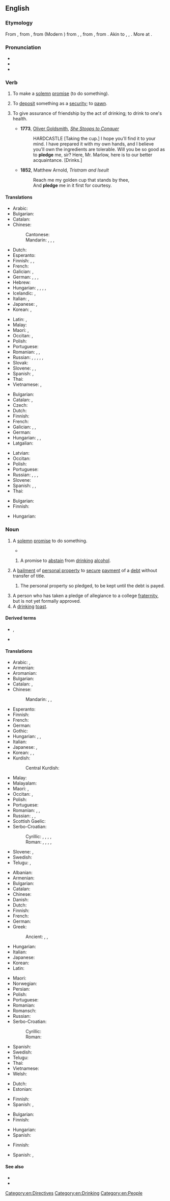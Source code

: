 ==English==
{{slim-wikipedia}}

===Etymology===
From {{inh|en|enm|plege}}, from {{der|en|xno|plege}}, from {{der|en|fro|plege}} (Modern {{cog|fr|pleige}}) from {{der|en|ML.|plevium}}, {{m|la|plebium}}, from {{m|la|plebiō||I pledge}}, from {{der|en|frk|*plehan||to pledge; to support; to guarantee}}. Akin to {{cog|goh|pflegan||to take care of, be accustomed to}}, {{cog|osx|plegan||to vouch for}}, {{cog|ang|plēon||to risk, endanger}}. More at {{l|en|plight}}.

===Pronunciation===
* {{IPA|en|/plɛdʒ/}}
* {{audio|en|en-us-pledge.ogg|Audio (US)}}
* {{rhymes|en|ɛdʒ|s=1}}
<!-- 1 syllable words !-->

===Verb===
{{en-verb}}

# To make a [[solemn]] [[promise]] (to do something).
#: {{ux|en|'''pledge''' allegiance to the flag}}
# To [[deposit]] something as a [[security]]; to [[pawn]].
# {{lb|en|transitive}} To give assurance of friendship by the act of drinking; to drink to one's health.
#* '''1773''', [[w:Oliver Goldsmith|Oliver Goldsmith]], ''[[s:She Stoops to Conquer|She Stoops to Conquer]]''
#*: HARDCASTLE [Taking the cup.] I hope you'll find it to your mind. I have prepared it with my own hands, and I believe you'll own the ingredients are tolerable. Will you be so good as to '''pledge''' me, sir? Here, Mr. Marlow, here is to our better acquaintance. [Drinks.]
#* '''1852''', Matthew Arnold, ''Tristram and Iseult''
#*: Reach me my golden cup that stands by thee,
#*: And '''pledge''' me in it first for courtesy.

====Translations====
{{trans-top|to make a solemn promise}}
* Arabic: {{t|ar|تَعَهَّدَ}}
* Bulgarian: {{t|bg|давам обет}}
* Catalan: {{t+|ca|prometre}}
* Chinese:
*: Cantonese: {{t|yue|誓|tr=sai6|sc=Hani}}
*: Mandarin: {{t+|cmn|發誓|sc=Hani}}, {{t+|cmn|发誓|tr=fāshì|sc=Hani}}, {{t+|cmn|保證|sc=Hani}}, {{t+|cmn|保证|tr=bǎozhèng|sc=Hani}}
* Dutch: {{t|nl|plechtig beloven}}
* Esperanto: {{t-needed|eo}}
* Finnish: {{t+|fi|luvata}}, {{t+|fi|sitoutua}}, {{t|fi|lupautua}}
* French: {{t+|fr|promettre}}
* Galician: {{t|gl|estocar}}, {{t+|gl|prometer}}
* German: {{t+|de|zusichern}}, {{t+|de|versprechen}}, {{t+|de|geloben}}, {{t+|de|zusagen}}
* Hebrew: {{t|he|נִשְׁבַּע|f|tr=nishbá}}
* Hungarian: {{t+|hu|ígér}}, {{t+|hu|megígér}}, {{t+|hu|esküszik}}, {{t|hu|szavát adja}}, {{t|hu|[[elkötelez]]i [[magát]]}}
* Icelandic: {{t+|is|sverja}}, {{t+|is|lofa}}
* Italian: {{t+|it|promettere}}, {{t+|it|impegnarsi}}
* Japanese: {{t+|ja|公約|tr=こうやくする, kōyaku suru|alt=公約する}}, {{t+|ja|保証|tr=ほしょうする, hoshō suru|alt=保証する}}
* Korean: {{t+|ko|서약하다 }}, {{t+|ko|보증하다}}
{{trans-mid}}
* Latin: {{t|la|spondere}}, {{t|la|vovere}}
* Malay: {{t|ms|ikrar}}
* Maori: {{t|mi|oati}}, {{t|mi|whakaoati}}
* Occitan: {{t+|oc|prometre}}, {{t+|oc|jurar}}
* Polish: {{t+|pl|obiecać|impf}}
* Portuguese: {{t+|pt|prometer}}
* Romanian: {{t+|ro|promite}}, {{t+|ro|garanta}}, {{t+|ro|jura}}
* Russian: {{t+|ru|обеща́ть|impf}}, {{t+|ru|пообеща́ть|pf}}, {{t+|ru|заверя́ть|impf}}, {{t+|ru|заве́рить|pf}}, {{t+|ru|кля́сться|impf}}, {{t+|ru|покля́сться|pf}}
* Slovak: {{t|sk|zástava|f}}
* Slovene: {{t|sl|zapriseči}}, {{t|sl|zavezati se}}, {{t|sl|zaobljubiti se}}
* Spanish: {{t+|es|prometer}}, {{t+|es|jurar}}
* Thai: {{t+|th|ปฏิญาณ}}
* Vietnamese: {{t+|vi|cam kết}}, {{t+|vi|thề}}
{{trans-bottom}}

{{trans-top|to deposit something as a security; to pawn}}
* Bulgarian: {{t+|bg|залагам}}
* Catalan: {{t+|ca|penyorar}}, {{t+|ca|empenyorar}}
* Czech: {{t+|cs|zastavit}}
* Dutch: {{t+|nl|verpanden}}
* Finnish: {{t+|fi|pantata}}
* French: {{t|fr|mettre en gage}}
* Galician: {{t|gl|gravecer}}, {{t|gl|engaxar}}, {{t|gl|piñorar}}
* German: {{t+|de|verpfänden}}
* Hungarian: {{t|hu|[[zálog]]ba [[ad]]}}, {{t+|hu|elzálogosít}}, {{t|hu|[[biztosíték]]ul, [[fedezet|fedezetül]] [[ad]]}}
* Latgalian: {{t|ltg|aizlyka}}
{{trans-mid}}
* Latvian: {{t|lv|ķīla}}
* Occitan: {{t|oc|empenhar}}
* Polish: {{t|pl|złożyć zastaw}}
* Portuguese: {{t|pt|caucionar}}
* Russian: {{t|ru|[[отдава́ть]] в [[зало́г]]|impf}}, {{t|ru|[[отда́ть]] в [[зало́г]]|pf}}, {{t+|ru|закла́дывать|impf}}, {{t+|ru|заложи́ть|pf}}
* Slovene: {{t|sl|zastaviti}}
* Spanish: {{t+|es|hipotecar}}, {{t+|es|empeñar}}, {{t+|es|pignorar}}
* Thai: {{t+|th|จำนำ}}
{{trans-bottom}}

{{trans-top|to drink}}
* Bulgarian: {{t|bg|вдигам тост}}
* Finnish: {{t|fi|[[juoda]] [[jonkun]] [[malja]]}}
{{trans-mid}}
* Hungarian: {{t|hu|[[iszik]] ([[valaki]]) [[egészség]][[-e|é]][[-re|re]]}}
{{trans-bottom}}

===Noun===
{{en-noun}}

# A [[solemn]] [[promise]] to do something.
#: {{syn|en|commitment}}
#* {{quote-journal|en|date=April 22, 2021|author=Brad Plumer|title=The U.S. Has a New Climate Goal. How Does It Stack Up Globally?|work=The New York Times|url=https://www.nytimes.com/interactive/2021/04/22/climate/new-climate-pledge.html|issn=0362-4331|author2=Nadja Popovich|passage=Mr. Biden unveiled the '''pledge''' at a White House climate summit for world leaders, declaring that the United States is ready to reclaim a leadership role on climate change.}}
## {{lb|en|with {{l|en|the}}}} A promise to [[abstain]] from [[drinking]] [[alcohol]].
# {{lb|en|law}} A [[bailment]] of [[personal property]] to [[secure]] [[payment]] of a [[debt]] without transfer of title.
## The personal property so pledged, to be kept until the debt is payed.
##: {{syn|en|collateral}}
# A person who has taken a pledge of allegiance to a college [[fraternity]], but is not yet formally approved.
# A [[drinking]] [[toast]].

====Derived terms====
* {{l|en|antipledge}}, {{l|en|antipledging}}
* {{l|en|pledgeless}}

====Translations====
{{trans-top|solemn promise}}
* Arabic: {{t+|ar|ضَمَان|m}}, {{t|ar|تَعَهُّد|m}}
* Armenian: {{t+|hy|ուխտ}}
* Aromanian: {{t|rup|ligãmintu}}
* Bulgarian: {{t+|bg|обет|m}}
* Catalan: {{t+|ca|promesa|f}}, {{t+|ca|jurament|m}}
* Chinese:
*: Mandarin: {{t+|cmn|誓言|tr=shìyán|sc=Hani}}, {{t+|cmn|誓詞|sc=Hani}}, {{t+|cmn|誓词|tr=shìcí|sc=Hani}}
* Esperanto: {{t-needed|eo}}
* Finnish: {{t+|fi|lupaus}}
* French: {{t+|fr|serment|m}}
* German: {{t+|de|Pfand|n}}
* Gothic: {{t|got|𐍄𐍂𐌹𐌲𐌲𐍅𐌰|f}}
* Hungarian: {{t+|hu|fogadalom}}, {{t+|hu|ígéret}}, {{t+|hu|eskü}}
* Italian: {{t|it|promessa solenne|f}}
* Japanese: {{t+|ja|抵当|tr=ていとう, teitō}}, {{t+|ja|保証|tr=ほしょう, hoshō}}
* Korean: {{t+|ko|서약}}, {{t+|ko|맹세}}, {{t+|ko|보증}}
* Kurdish:
*: Central Kurdish: {{t|ckb|پەیمان}}
{{trans-mid}}
* Malay: {{t|ms|ikrar}}
* Malayalam: {{t+|ml|പ്രതിജ്ഞ}}
* Maori: {{t|mi|takoha}}, {{t|mi|kupu taurangi}}
* Occitan: {{t+|oc|promessa|f}}, {{t+|oc|jurament|m}}
* Polish: {{t+|pl|obietnica|f}}
* Portuguese: {{t+|pt|promessa|f}}
* Romanian: {{t+|ro|legământ}}, {{t+|ro|promisiune|alt=promisiune (fermă)}}, {{t+|ro|jurământ}}
* Russian: {{t+|ru|обе́т|m}}, {{t+|ru|обеща́ние|n}}, {{t+|ru|заро́к|m}}
* Scottish Gaelic: {{t|gd|gealltanas|m}}
* Serbo-Croatian:
*: Cyrillic: {{t|sh|залога|f}}, {{t|sh|завет|m}}, {{t|sh|завјет|m}}, {{t|sh|обећање|n}}, {{t|sh|присега|f}}
*: Roman: {{t+|sh|zaloga|f}}, {{t+|sh|zavet|m}}, {{t+|sh|zavjet|m}}, {{t+|sh|obećanje|n}}, {{t+|sh|prisega|f}}
* Slovene: {{t|sl|zaprisega|f}}, {{t|sl|zaobljuba|f}}
* Swedish: {{t+|sv|underpant|c}}
* Telugu: {{t+|te|ప్రతిజ్ఞ}}, {{t+|te|ప్రతిన}}
{{trans-bottom}}

{{trans-top|delivery of personal property to secure the payment of a debt}}
* Albanian: {{t+|sq|peng|m}}
* Armenian: {{t+|hy|գրավ}}
* Bulgarian: {{t+|bg|залог|m}}
* Catalan: {{t+|ca|penyora|f}}
* Chinese: {{t+|zh|质权|tr=zhì quán}}
* Danish: {{t|da|pant|n}}
* Dutch: {{t+|nl|pand|n}}
* Finnish: {{t+|fi|pantti}}
* French: {{t+|fr|gage|m}}
* German: {{t+|de|Pfand|n}}
* Greek: {{t+|el|ενέχυρο|n}}
*: Ancient: {{t|grc|ἐγγύη|f}}, {{t|grc|ῥύσιον|n}}, {{t|grc|ὑποθήκη|f}}
* Hungarian: {{t+|hu|zálog}}
* Italian: {{t+|it|pegno|m}}
* Japanese: {{t|ja|質権|tr=しちけん, shichiken}}
* Korean: {{t+|ko|질권|tr=jilgwon}}
* Latin: {{t|la|pignus|n}}
{{trans-mid}}
* Maori: {{t|mi|tāmana}}
* Norwegian: {{t+|no|pant|n}}
* Persian: {{t+|fa|گرو|tr=gerow|sc=fa-Arab}}
* Polish: {{t+|pl|zastaw|m}}
* Portuguese: {{t+|pt|penhor|m}}
* Romanian: {{t+|ro|gaj|n}}
* Romansch: {{t|rm|pegn|m}}
* Russian: {{t+|ru|зало́г|m}}
* Serbo-Croatian:
*: Cyrillic: {{t|sh|за́лог|m}}
*: Roman: {{t+|sh|zálog|m}}
* Spanish: {{t+|es|prenda|f}}
* Swedish: {{t+|sv|pant|c}}
* Telugu: {{t+|te|తనఖా}}
* Thai: {{t+|th|จำนำ}}
* Vietnamese: {{t|vi|cầm đồ}}
* Welsh: {{t|cy|gwystl|m}}
{{trans-bottom}}

{{trans-top|person who has taken a pledge of allegiance to a fraternity}}
* Dutch: {{t+|nl|schacht}}
* Estonian: {{t+|et|rebane}}
{{trans-mid}}
* Finnish: {{t+|fi|kokelas}}
* Spanish: {{t+|es|iniciado|m}}, {{t+|es|iniciada|f}}
{{trans-bottom}}

{{trans-top|drinking toast}}
* Bulgarian: {{t+|bg|тост|m}}
* Finnish: {{t|fi|maljapuhe}}
{{trans-mid}}
* Hungarian: {{t+|hu|tószt}}
* Spanish: {{t+|es|brindis|m}}
{{trans-bottom}}

{{trans-top|promise to abstain from drinking alcohol}}
* Finnish: {{t|fi|raittiuslupaus}}
{{trans-mid}}
* Spanish: {{t+|es|juramento|m}}, {{t+|es|manda|f}}
{{trans-bottom}}

====See also====
* {{l|en|oath}}
* {{l|en|vow}}

[[Category:en:Directives]]
[[Category:en:Drinking]]
[[Category:en:People]]